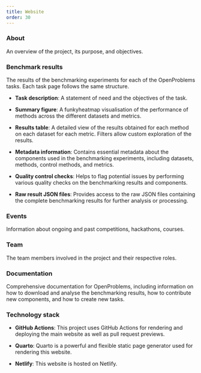 ```yaml
---
title: Website
order: 30
---
```


### About

An overview of the project, its purpose, and objectives.

### Benchmark results

The results of the benchmarking experiments for each of the OpenProblems tasks. Each task page follows the same structure.

- **Task description**: A statement of need and the objectives of the task.

- **Summary figure**: A funkyheatmap visualisation of the performance of methods across the different datasets and metrics.

- **Results table**: A detailed view of the results obtained for each method on each dataset for each metric. Filters allow custom exploration of the results.

- **Metadata information**: Contains essential metadata about the components used in the benchmarking experiments, including datasets, methods, control methods, and metrics.

- **Quality control checks**: Helps to flag potential issues by performing various quality checks on the benchmarking results and components.

- **Raw result JSON files**: Provides access to the raw JSON files containing the complete benchmarking results for further analysis or processing.

### Events

Information about ongoing and past competitions, hackathons, courses.

### Team

The team members involved in the project and their respective roles.

### Documentation

Comprehensive documentation for OpenProblems, including information on how to download and analyse the benchmarking results, how to contribute new components, and how to create new tasks.

### Technology stack

- **GitHub Actions**: This project uses GitHub Actions for rendering and deploying the main website as well as pull request previews.

- **Quarto**: Quarto is a powerful and flexible static page generator used for rendering this website.

- **Netlify**: This website is hosted on Netlify.
